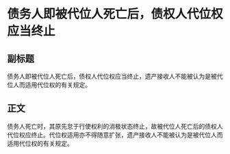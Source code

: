 # 债务人即被代位人死亡后，债权人代位权应当终止
## 副标题
债务人即被代位人死亡后，债权人代位权应当终止，遗产接收人不能被认为是被代位人而适用代位权的有关规定。
## 正文
债务人死亡时，其原先怠于行使权利的消极状态终止，故被代位人死亡后的债权人代位权应终止。代位权适用亦不得随意扩张，遗产接收人不能被认为是被代位人而适用代位权的有关规定。